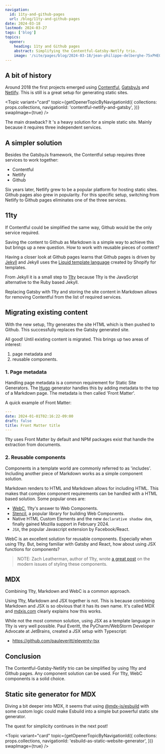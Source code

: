 ```yaml
---
navigation:
  id: 11ty-and-github-pages
  url: /blog/11ty-and-github-pages
date: 2024-03-18
lastmod: 2024-03-27
tags: ['blog']
topics:
  opener:
    heading: 11ty and Github pages
    abstract: Simplifying the Contentful-Gatsby-Netlfy trio.
    image: '/site/pages/blog/2024-03-18/jean-philippe-delberghe-75xPHEQBmvA-unsplash.jpg'
---
```



## A bit of history

Around 2018 the first projects emerged using
[Contentful](https://www.contentful.com), [GatsbyJs](https://www.gatsbyjs.com)
and [Netlify](https://www.netlify.com). This is still is a great setup for
generating static sites.

<Topic
  variant="card"
  topic={getOpenerTopicByNavigationId({
    collections: props.collections,
    navigationId: 'contentful-netlify-and-gatsby',
  })}
  swapImage={true}
/>

The main drawback? It 's a heavy solution for a simple static site. Mainly
because it requires three independent services.

## A simpler solution

Besides the GatsbyJs framework, the Contentful setup requires three services to
work together:

- Contentful
- Netlify
- Github

<Picture className="s-block-space u-block-space-s" src="/site/pages/blog/2024-03-18/Contentful-Gatsby-Netlify.png" />

Six years later, Netlify grew to be a popular platform for hosting static sites.
Github pages also grew in popularity. For this specific setup, switching from
Netlify to Github pages eliminates one of the three services.

## 11ty

If Contentful could be simplified the same way, Github would be the only service
required.

Saving the content to Github as Markdown is a simple way to achieve this but
brings up a new question. How to work with reusable pieces of content?

Having a closer look at Github pages learns that Github pages is driven by
[Jekyll](https://jekyllrb.com) and Jekyll uses the [Liquid template
language](https://shopify.github.io/liquid/) created by Shopify for templates.

From Jekyll it is a small step to [11ty](https://www.11ty.dev) because 11ty is
the JavaScript alternative to the Ruby based Jekyll.

Replacing Gatsby with 11ty and storing the site content in Markdown allows for
removing Contentful from the list of required services.

## Migrating existing content

With the new setup, 11ty generates the site HTML which is then pushed to Github.
This successfully replaces the Gatsby generated site.

All good! Until existing content is migrated. This brings up two areas of
interest:

1. page metadata and
2. reusable components.

### 1. Page metadata

Handling page metadata is a common requirement for Static Site Generators. The
[Hugo](https://gohugo.io) generator handles this by adding metadata to the top
of a Markdown page. The metadata is then called 'Front Matter'.

A quick example of Front Matter:

```yaml
---
date: 2024-01-01T02:16:22-09:00
draft: false
title: Front Matter title
---
```

11ty uses Front Matter by default and NPM packages exist that handle the
extraction from documents.

### 2. Reusable components

Components in a template world are commonly referred to as 'includes'.
Including another piece of Markdown works as a simple component solution.

Markdown renders to HTML and Markdown allows for including HTML. This makes that
complex component requirements can be handled with a HTML based solution. Some
popular ones are:

- [WebC](https://github.com/11ty/webc), 11ty's answer to Web Components.
- [Stencil](https://stenciljs.com), a popular library for building Web
  Components.
- Native HTML Custom Elements and the new `declarative shadow dom`, finally
  gained Mozilla support in February 2024.
- `JSX`, the popular Javascript extension by Facebook/React.

WebC is an excellent solution for reusable components. Especially when using
11ty. But, being familiar with Gatsby and React, how about using JSX functions
for components?

> NOTE: Zach Leatherman, author of 11ty, wrote [a great
> post](https://www.zachleat.com/web/styling-web-components/) on the modern
> issues of styling these components.

## MDX

Combining 11ty, Markdown and WebC is a common approach.

Using 11ty, Markdown and JSX together is not. This is because combining
Markdown and JSX is so obvious that it has its own name. It's called MDX and
[mdxjs.com](https://mdxjs.com) clearly explains how this works.

While not the most common solution, using JSX as a template language in 11ty is
very well possible. Paul Everitt, the PyCharm/WebStorm Developer Advocate at
JetBrains, created a JSX setup with Typescript:

- https://github.com/pauleveritt/eleventy-tsx

## Conclusion

The Contentful-Gatsby-Netlify trio can be simplified by using 11ty and Github
pages. Any component solution can be used. For 11ty, WebC components is a solid
choice.

## Static site generator for MDX

Diving a bit deeper into MDX, it seems that using
[@mdx-js/esbuild](https://www.npmjs.com/package/@mdx-js/esbuild) with some
custom logic could make Esbuild into a simple but powerful static site
generator.

The quest for simplicity continues in the next post!

<Topic
  variant="card"
  topic={getOpenerTopicByNavigationId({
    collections: props.collections,
    navigationId: 'esbuild-as-static-website-generator',
  })}
  swapImage={true}
/>
